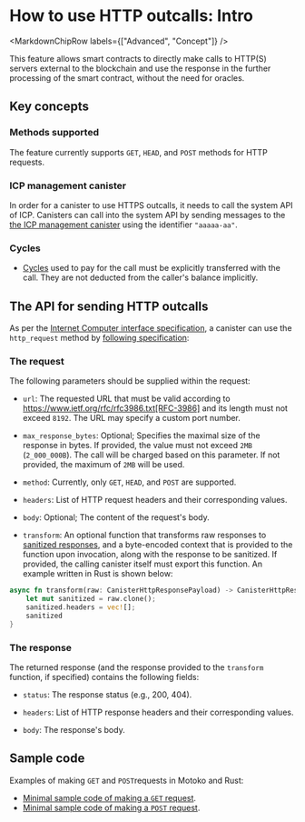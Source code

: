 
# How to use HTTP outcalls: Intro

<MarkdownChipRow labels={["Advanced", "Concept"]} />

This feature allows smart contracts to directly make calls to HTTP(S) servers external to the blockchain and use the response in the further processing of the smart contract, without the need for oracles.

## Key concepts

### Methods supported

The feature currently supports `GET`, `HEAD`, and `POST` methods for HTTP requests.

### ICP management canister

In order for a canister to use HTTPS outcalls, it needs to call the system API of ICP. Canisters can call into the system API by sending messages to the [the ICP management canister](https://internetcomputer.org/docs/current/references/ic-interface-spec#ic-management-canister) using the identifier `"aaaaa-aa"`.

### Cycles

* [Cycles](/docs/current/developer-docs/gas-cost) used to pay for the call must be explicitly transferred with the call. They are not deducted from the caller's balance implicitly.

## The API for sending HTTP outcalls

As per the [Internet Computer interface specification](https://internetcomputer.org/docs/current/references/ic-interface-spec), a canister can use the `http_request` method by [following specification](https://internetcomputer.org/docs/current/references/ic-interface-spec#ic-http_request):

### The request
The following parameters should be supplied within the request:

-   `url`: The requested URL that must be valid according to https://www.ietf.org/rfc/rfc3986.txt[RFC-3986] and its length must not exceed `8192`. The URL may specify a custom port number.

-   `max_response_bytes`: Optional; Specifies the maximal size of the response in bytes. If provided, the value must not exceed `2MB` (`2_000_000B`). The call will be charged based on this parameter. If not provided, the maximum of `2MB` will be used.

-   `method`: Currently, only `GET`, `HEAD`, and `POST` are supported.

-   `headers`: List of HTTP request headers and their corresponding values.

-   `body`: Optional; The content of the request's body.

-   `transform`: An optional function that transforms raw responses to [sanitized responses](https://en.wikipedia.org/wiki/HTML_sanitization), and a byte-encoded context that is provided to the function upon invocation, along with the response to be sanitized. If provided, the calling canister itself must export this function. An example written in Rust is shown below:

```rust
async fn transform(raw: CanisterHttpResponsePayload) -> CanisterHttpResponsePayload {
    let mut sanitized = raw.clone();
    sanitized.headers = vec![];
    sanitized
}
```

### The response

The returned response (and the response provided to the `transform` function, if specified) contains the following fields:

-   `status`: The response status (e.g., 200, 404).

-   `headers`: List of HTTP response headers and their corresponding values.

-   `body`: The response's body.

## Sample code

Examples of making `GET` and `POST`requests in Motoko and Rust:

* [Minimal sample code of making a `GET` request](./https-outcalls-get.mdx).
* [Minimal sample code of making a `POST` request](./https-outcalls-post.mdx).
